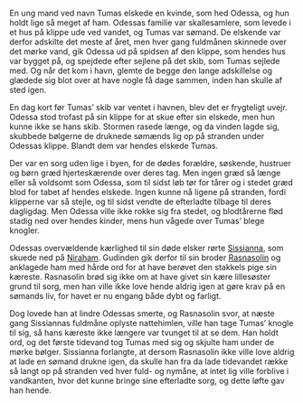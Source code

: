 {{title:Tumas og Odessa}}
{{author:Laura Holmegaard}}
{{timestamp:2011-01-06T18:17:07Z}}
{{copyright:Tumas og Odessa}}
En ung mand ved navn Tumas elskede en kvinde, som hed Odessa, og hun holdt lige så meget af ham. Odessas familie var skallesamlere, som levede i et hus på klippe ude ved vandet, og Tumas var sømand. De elskende var derfor adskilte det meste af året, men hver gang fuldmånen skinnede over det mørke vand, gik Odessa ud på spidsen af den klippe, som hendes hus var bygget på, og spejdede efter sejlene på det skib, som Tumas sejlede med. Og når det kom i havn, glemte de begge den lange adskillelse og glædede sig blot over at have nogle få dage sammen, inden han skulle af sted igen.

En dag kort før Tumas’ skib var ventet i havnen, blev det er frygteligt uvejr. Odessa stod trofast på sin klippe for at skue efter sin elskede, men hun kunne ikke se hans skib. Stormen rasede længe, og da vinden lagde sig, skubbede bølgerne de druknede sømænds lig op på stranden under Odessas klippe. Blandt dem var hendes elskede Tumas. 

Der var en sorg uden lige i byen, for de dødes forældre, søskende, hustruer og børn græd hjerteskærende over deres tag. Men ingen græd så længe eller så voldsomt som Odessa, som til sidst løb tør for tårer og i stedet græd blod for tabet af hendes elskede. Ingen kunne nå ligene på stranden, fordi klipperne var så stejle, og til sidst vendte de efterladte tilbage til deres dagligdag. Men Odessa ville ikke rokke sig fra stedet, og blodtårerne flød stadig ned over hendes kinder, mens hun vågede over Tumas’ blege knogler.

Odessas overvældende kærlighed til sin døde elsker rørte [[Sissianna]], som skuede ned på [[Niraham]]. Gudinden gik derfor til sin broder [[Rasnasolin]] og anklagede ham med hårde ord for at have berøvet den stakkels pige sin kæreste. Rasnasolin brød sig ikke om at have givet sin kære lillesøster grund til sorg, men han ville ikke love hende aldrig igen at gøre krav på en sømands liv, for havet er nu engang både dybt og farligt.

Dog lovede han at lindre Odessas smerte, og Rasnasolin svor, at næste gang Sissiannas fuldmåne oplyste nattehimlen, ville han tage Tumas’ knogle til sig, så hans kæreste ikke længere var tvunget til at se dem. Han holdt ord, og det første tidevand tog Tumas med sig og skjulte ham under de mørke bølger. Sissianna forlangte, at dersom Rasnasolin ikke ville love aldrig at lade en sømand drukne igen, da skulle han fra da lade tidevandet række så langt op på stranden ved hver fuld- og nymåne, at intet lig ville forblive i vandkanten, hvor det kunne bringe sine efterladte sorg, og dette løfte gav han hende.